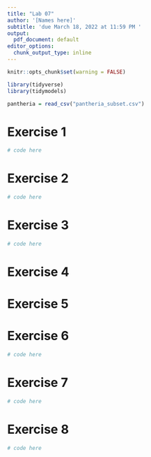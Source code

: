 ```yaml
---
title: "Lab 07"
author: '[Names here]'
subtitle: 'due March 18, 2022 at 11:59 PM '
output:
  pdf_document: default
editor_options:
  chunk_output_type: inline
---
```


```r
knitr::opts_chunk$set(warning = FALSE)
```

```r
library(tidyverse)
library(tidymodels)
``` 

```r
pantheria = read_csv("pantheria_subset.csv")
```

# Exercise 1

```r
# code here
```

# Exercise 2

```r
# code here
```

# Exercise 3

```r
# code here
```


# Exercise 4


# Exercise 5


# Exercise 6

```r
# code here
```


# Exercise 7

```r
# code here
```

# Exercise 8

```r
# code here
```

